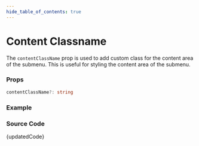 ```yaml
---
hide_table_of_contents: true
---
```



# Content Classname


The `contentClassName` prop is used to add custom class for the content area of the submenu. This is useful for styling the content area of the submenu.

### Props

```ts noCopy
contentClassName?: string
```

### Example

<BrowserWindow url='/horizontal-menu/submenu/content-classname'>
  <Provider>
    <ContentClassname />
  </Provider>
</BrowserWindow>

### Source Code

<TsToJsCodeSnippet>{updatedCode}</TsToJsCodeSnippet>
